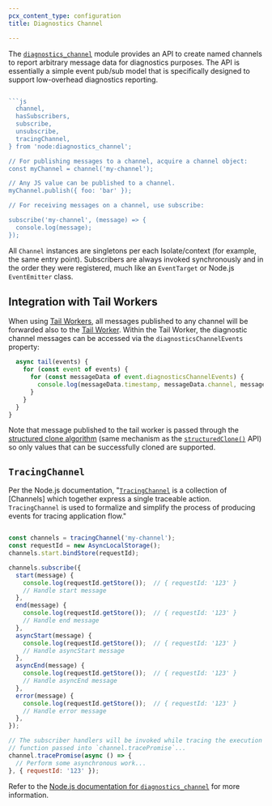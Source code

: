 ```yaml
---
pcx_content_type: configuration
title: Diagnostics Channel

---
```



<Render file="nodejs-compat-howto" />

The [`diagnostics_channel`](https://nodejs.org/dist/latest-v20.x/docs/api/diagnostics_channel.html) module provides an API to create named channels to report arbitrary message data for diagnostics purposes. The API is essentially a simple event pub/sub model that is specifically designed to support low-overhead diagnostics reporting.

````js

```js
  channel,
  hasSubscribers,
  subscribe,
  unsubscribe,
  tracingChannel,
} from 'node:diagnostics_channel';

// For publishing messages to a channel, acquire a channel object:
const myChannel = channel('my-channel');

// Any JS value can be published to a channel.
myChannel.publish({ foo: 'bar' });

// For receiving messages on a channel, use subscribe:

subscribe('my-channel', (message) => {
  console.log(message);
});
````

All `Channel` instances are singletons per each Isolate/context (for example, the same entry point). Subscribers are always invoked synchronously and in the order they were registered, much like an `EventTarget` or Node.js `EventEmitter` class.

## Integration with Tail Workers

When using [Tail Workers](/workers/observability/logs/tail-workers/), all messages published to any channel will be forwarded also to the [Tail Worker](/workers/observability/logs/tail-workers/). Within the Tail Worker, the diagnostic channel messages can be accessed via the `diagnosticsChannelEvents` property:

```js
  async tail(events) {
    for (const event of events) {
      for (const messageData of event.diagnosticsChannelEvents) {
        console.log(messageData.timestamp, messageData.channel, messageData.message);
      }
    }
  }
}
```

Note that message published to the tail worker is passed through the [structured clone algorithm](https://developer.mozilla.org/en-US/docs/Web/API/Web_Workers_API/Structured_clone_algorithm) (same mechanism as the [`structuredClone()`](https://developer.mozilla.org/en-US/docs/Web/API/structuredClone) API) so only values that can be successfully cloned are supported.

## `TracingChannel`

Per the Node.js documentation, "[`TracingChannel`](https://nodejs.org/api/diagnostics_channel.html#class-tracingchannel) is a collection of \[Channels] which together express a single traceable action. `TracingChannel` is used to formalize and simplify the process of producing events for tracing application flow."

```js

const channels = tracingChannel('my-channel');
const requestId = new AsyncLocalStorage();
channels.start.bindStore(requestId);

channels.subscribe({
  start(message) {
    console.log(requestId.getStore());  // { requestId: '123' }
    // Handle start message
  },
  end(message) {
    console.log(requestId.getStore());  // { requestId: '123' }
    // Handle end message
  },
  asyncStart(message) {
    console.log(requestId.getStore());  // { requestId: '123' }
    // Handle asyncStart message
  },
  asyncEnd(message) {
    console.log(requestId.getStore());  // { requestId: '123' }
    // Handle asyncEnd message
  },
  error(message) {
    console.log(requestId.getStore());  // { requestId: '123' }
    // Handle error message
  },
});

// The subscriber handlers will be invoked while tracing the execution of the async
// function passed into `channel.tracePromise`...
channel.tracePromise(async () => {
  // Perform some asynchronous work...
}, { requestId: '123' });
```

Refer to the [Node.js documentation for `diagnostics_channel`](https://nodejs.org/dist/latest-v20.x/docs/api/diagnostics_channel.html) for more information.
